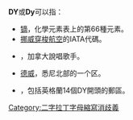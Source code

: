 '''DY'''或'''Dy'''可以指：

* [[镝|镝]]，化學元素表上的第66種元素。
* [[挪威穿梭航空|挪威穿梭航空]]的IATA代碼。
* {{le|DY (說唱歌手)|DY (rapper)}}，加拿大說唱歌手。
* [[德威|德威]]，悉尼北部的一个区。
* {{le|DY郵區|DY postcode area}}，包括英格蘭14個DY開頭的郵區。

{{disambig}}

[[Category:二字拉丁字母縮寫消歧義|Category:二字拉丁字母縮寫消歧義]]